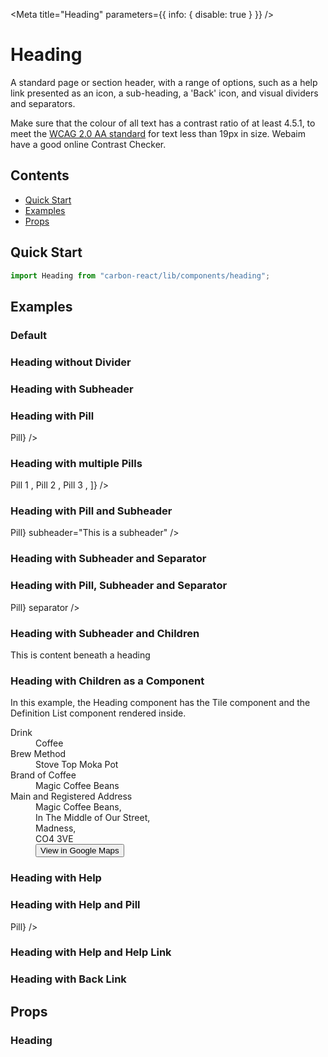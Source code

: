 

<Meta title="Heading" parameters={{ info: { disable: true } }} />

# Heading

A standard page or section header, with a range of options, such as a help link presented as an icon, a sub-heading, a 'Back' icon, and visual dividers and separators.

Make sure that the colour of all text has a contrast ratio of at least 4.5.1,
to meet the [WCAG 2.0 AA standard](https://www.w3.org/TR/UNDERSTANDING-WCAG20/visual-audio-contrast-contrast.html "WCAG 2.0 AA standard") for text less than 19px in size.
Webaim have a good online Contrast Checker.

## Contents
- [Quick Start](#quick-start)
- [Examples](#examples)
- [Props](#props)

## Quick Start

```javascript
import Heading from "carbon-react/lib/components/heading";
```
## Examples

### Default

<Preview>
  <Story name="default">
    <Heading title="This is a Title" />
  </Story>
</Preview>

### Heading without Divider

<Preview>
  <Story name="without Divider">
    <Heading title="This is a Title" divider={false} />
  </Story>
</Preview>

### Heading with Subheader

<Preview>
  <Story name="with subheader">
    <Heading title="This is a Title" subheader="This is a subheader" />
  </Story>
</Preview>

### Heading with Pill

<Preview>
  <Story name="with pill">
    <Heading title="This is a Title" pills={<Pill>Pill</Pill>} />
  </Story>
</Preview>

### Heading with multiple Pills

<Preview>
  <Story name="with multiple pills">
    <Heading
      title="This is a Title"
      pills={[
        <Pill mr={2} key="1">
          Pill 1
        </Pill>,
        <Pill mr={2} key="2" size="L">
          Pill 2
        </Pill>,
        <Pill mr={2} key="3" size="XL">
          Pill 3
        </Pill>,
      ]}
    />
  </Story>
</Preview>

### Heading with Pill and Subheader

<Preview>
  <Story name="with pill and subheader">
    <Heading
      title="This is a Title"
      pills={<Pill>Pill</Pill>}
      subheader="This is a subheader"
    />
  </Story>
</Preview>

### Heading with Subheader and Separator

<Preview>
  <Story name="with subheader and separator">
    <Heading
      title="This is a Title"
      subheader="This is a subheader"
      separator
    />
  </Story>
</Preview>

### Heading with Pill, Subheader and Separator

<Preview>
  <Story name="with pill, subheader and separator">
    <Heading
      title="This is a Title"
      subheader="This is a subheader"
      pills={<Pill>Pill</Pill>}
      separator
    />
  </Story>
</Preview>

### Heading with Subheader and Children

<Preview>
  <Story name="with subheader and children">
    <Heading title="This is a Title" subheader="This is a subheader">
      This is content beneath a heading
    </Heading>
  </Story>
</Preview>

### Heading with Children as a Component

In this example, the Heading component has the Tile component and the Definition List component rendered inside.

<Preview>
  <Story name="with children as component">
    <Heading title="This is a Title" subheader="This is a subheader">
      <Tile width="95%">
        <Dl>
          <Dt>Drink</Dt>
          <Dd>Coffee</Dd>
          <Dt>Brew Method</Dt>
          <Dd>Stove Top Moka Pot</Dd>
          <Dt>Brand of Coffee</Dt>
          <Dd>Magic Coffee Beans</Dd>
          <Dt>Main and Registered Address</Dt>
          <Dd mb="4px">Magic Coffee Beans,</Dd>
          <Dd mb="4px">In The Middle of Our Street,</Dd>
          <Dd mb="4px">Madness,</Dd>
          <Dd mb="4px">CO4 3VE</Dd>
          <Dd>
            <Button
              buttonType="tertiary"
              iconType="link"
              iconPosition="after"
              href="https://goo.gl/maps/GMReLoBpbn9mdZVZ7"
            >
              View in Google Maps
            </Button>
          </Dd>
        </Dl>
      </Tile>
    </Heading>
  </Story>
</Preview>

### Heading with Help

<Preview>
  <Story name="with help">
    <div style={{ margin: "16px" }}>
      <Heading
        title="This is a Title"
        subheader="This is a subheader"
        help="This should be helpful"
      />
    </div>
  </Story>
</Preview>

### Heading with Help and Pill

<Preview>
  <Story name="with help and pill">
    <div style={{ margin: "16px" }}>
      <Heading
        title="This is a Title"
        subheader="This is a subheader"
        help="This should be helpful"
        pills={<Pill>Pill</Pill>}
      />
    </div>
  </Story>
</Preview>

### Heading with Help and Help Link

<Preview>
  <Story name="with help link" parameters={{ chromatic: { disable: true }}}>
    <div style={{ margin: "16px" }}>
      <Heading
        title="This is a Title"
        subheader="This is a subheader"
        help="This should be helpful"
        helpLink="https://carbon.sage.com"
      />
    </div>
  </Story>
</Preview>

### Heading with Back Link

<Preview>
  <Story name="with back link">
    <Heading
      title="This is a Title"
      subheader="This is a subheader"
      backLink="https://carbon.sage.com"
    />
  </Story>
</Preview>

## Props

### Heading 
<Props of={Heading} />
